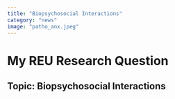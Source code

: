 ```yaml
---
title: "Biopsychosocial Interactions"
category: "news" 
image: "patho_anx.jpeg"
---
```


# My REU Research Question

## Topic: Biopsychosocial Interactions
